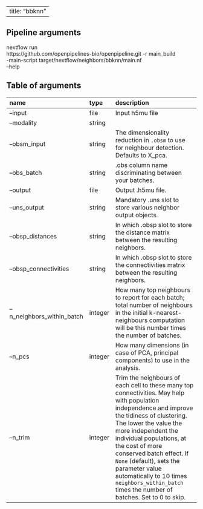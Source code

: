 
---
title: "bbknn"
---

## Pipeline arguments

nextflow run \
https://github.com/openpipelines-bio/openpipeline.git -r main_build \
-main-script target/nextflow/neighbors/bbknn/main.nf \
--help

## Table of arguments

| name                       | type    | description                                                                                                                                                                                                                                                                                                                                                                                                       |
|:---------------------------|:--------|:------------------------------------------------------------------------------------------------------------------------------------------------------------------------------------------------------------------------------------------------------------------------------------------------------------------------------------------------------------------------------------------------------------------|
| --input                    | file    | Input h5mu file                                                                                                                                                                                                                                                                                                                                                                                                   |
| --modality                 | string  |                                                                                                                                                                                                                                                                                                                                                                                                                   |
| --obsm_input               | string  | The dimensionality reduction in `.obsm` to use for neighbour detection. Defaults to X_pca.                                                                                                                                                                                                                                                                                                                        |
| --obs_batch                | string  | .obs column name discriminating between your batches.                                                                                                                                                                                                                                                                                                                                                             |
| --output                   | file    | Output .h5mu file.                                                                                                                                                                                                                                                                                                                                                                                                |
| --uns_output               | string  | Mandatory .uns slot to store various neighbor output objects.                                                                                                                                                                                                                                                                                                                                                     |
| --obsp_distances           | string  | In which .obsp slot to store the distance matrix between the resulting neighbors.                                                                                                                                                                                                                                                                                                                                 |
| --obsp_connectivities      | string  | In which .obsp slot to store the connectivities matrix between the resulting neighbors.                                                                                                                                                                                                                                                                                                                           |
| --n_neighbors_within_batch | integer | How many top neighbours to report for each batch; total number of neighbours in the initial k-nearest-neighbours computation will be this number times the number of batches.                                                                                                                                                                                                                                     |
| --n_pcs                    | integer | How many dimensions (in case of PCA, principal components) to use in the analysis.                                                                                                                                                                                                                                                                                                                                |
| --n_trim                   | integer | Trim the neighbours of each cell to these many top connectivities. May help with population independence and improve the tidiness of clustering. The lower the value the more independent the individual populations, at the cost of more conserved batch effect. If `None` (default), sets the parameter value automatically to 10 times `neighbors_within_batch` times the number of batches. Set to 0 to skip. |